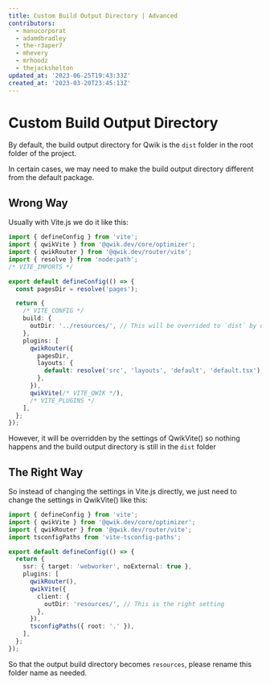```yaml
---
title: Custom Build Output Directory | Advanced
contributors:
  - manucorporat
  - adamdbradley
  - the-r3aper7
  - mhevery
  - mrhoodz
  - thejackshelton
updated_at: '2023-06-25T19:43:33Z'
created_at: '2023-03-20T23:45:13Z'
---
```


# Custom Build Output Directory

By default, the build output directory for Qwik is the `dist` folder in the root folder of the project.

In certain cases, we may need to make the build output directory different from the default package.

## Wrong Way

Usually with Vite.js we do it like this:

```ts title="vite.config.mts"
import { defineConfig } from 'vite';
import { qwikVite } from '@qwik.dev/core/optimizer';
import { qwikRouter } from '@qwik.dev/router/vite';
import { resolve } from 'node:path';
/* VITE_IMPORTS */

export default defineConfig(() => {
  const pagesDir = resolve('pages');

  return {
    /* VITE_CONFIG */
    build: {
      outDir: '../resources/', // This will be overrided to `dist` by qwikVite() setting
    },
    plugins: [
      qwikRouter({
        pagesDir,
        layouts: {
          default: resolve('src', 'layouts', 'default', 'default.tsx'),
        },
      }),
      qwikVite(/* VITE_QWIK */),
      /* VITE_PLUGINS */
    ],
  };
});
```

However, it will be overridden by the settings of QwikVite() so nothing happens and the build output directory is still in the `dist` folder

## The Right Way

So instead of changing the settings in Vite.js directly, we just need to change the settings in QwikVite() like this:

```ts title="vite.config.mts"
import { defineConfig } from 'vite';
import { qwikVite } from '@qwik.dev/core/optimizer';
import { qwikRouter } from '@qwik.dev/router/vite';
import tsconfigPaths from 'vite-tsconfig-paths';

export default defineConfig(() => {
  return {
    ssr: { target: 'webworker', noExternal: true },
    plugins: [
      qwikRouter(),
      qwikVite({
        client: {
          outDir: 'resources/', // This is the right setting
        },
      }),
      tsconfigPaths({ root: '.' }),
    ],
  };
});
```

So that the output build directory becomes `resources`, please rename this folder name as needed.
